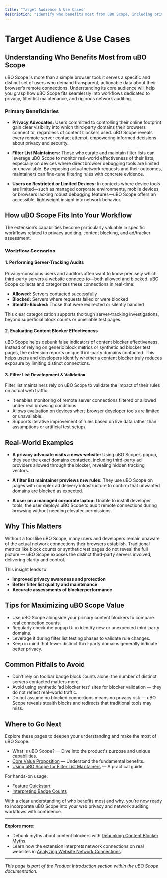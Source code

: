 ```yaml
---
title: "Target Audience & Use Cases"
description: "Identify who benefits most from uBO Scope, including privacy advocates, filter list maintainers, and users on restricted devices, and explore how the extension fits into workflows like server-tracking audits and ad/tracker blocking assessments."
---
```


# Target Audience & Use Cases

## Understanding Who Benefits Most from uBO Scope

uBO Scope is more than a simple browser tool: it serves a specific and distinct set of users who demand transparent, actionable data about their browser’s remote connections. Understanding its core audience will help you grasp how uBO Scope fits seamlessly into workflows dedicated to privacy, filter list maintenance, and rigorous network auditing.

### Primary Beneficiaries

- **Privacy Advocates:** Users committed to controlling their online footprint gain clear visibility into which third-party domains their browsers connect to, regardless of content blockers used. uBO Scope reveals every remote server contact attempt, empowering informed decisions about privacy and security.

- **Filter List Maintainers:** Those who curate and maintain filter lists can leverage uBO Scope to monitor real-world effectiveness of their lists, especially on devices where direct browser debugging tools are limited or unavailable. By exposing actual network requests and their outcomes, maintainers can fine-tune filtering rules with concrete evidence.

- **Users on Restricted or Limited Devices:** In contexts where device tools are limited—such as managed corporate environments, mobile devices, or browsers lacking robust debugging features—uBO Scope offers an accessible, lightweight insight into network behavior.


## How uBO Scope Fits Into Your Workflow

The extension’s capabilities become particularly valuable in specific workflows related to privacy auditing, content blocking, and ad/tracker assessment.

### Workflow Scenarios

#### 1. Performing Server-Tracking Audits

Privacy-conscious users and auditors often want to know precisely which third-party servers a website connects to—both allowed and blocked. uBO Scope collects and categorizes these connections in real-time:

- **Allowed:** Servers contacted successfully
- **Blocked:** Servers where requests failed or were blocked
- **Stealth-Blocked:** Those that were redirected or silently handled

This clear categorization supports thorough server-tracking investigations, beyond superficial block counts or unreliable test pages.

#### 2. Evaluating Content Blocker Effectiveness

uBO Scope helps debunk false indicators of content blocker effectiveness. Instead of relying on generic block metrics or synthetic ad blocker test pages, the extension reports unique third-party domains contacted. This helps users and developers identify whether a content blocker truly reduces exposure by limiting distinct connections.

#### 3. Filter List Development & Validation

Filter list maintainers rely on uBO Scope to validate the impact of their rules on actual web traffic:

- It enables monitoring of remote server connections filtered or allowed under real browsing conditions.
- Allows evaluation on devices where browser developer tools are limited or unavailable.
- Supports iterative improvement of rules based on live data rather than assumptions or artificial test setups.


## Real-World Examples

- **A privacy advocate visits a news website:** Using uBO Scope’s popup, they see the exact domains contacted, including third-party ad providers allowed through the blocker, revealing hidden tracking vectors.

- **A filter list maintainer previews new rules:** They use uBO Scope on pages with complex ad delivery infrastructure to confirm that unwanted domains are blocked as expected.

- **A user on a managed corporate laptop:** Unable to install developer tools, the user deploys uBO Scope to audit remote connections during browsing without needing elevated permissions.


## Why This Matters

Without a tool like uBO Scope, many users and developers remain unaware of the actual network connections their browsers establish. Traditional metrics like block counts or synthetic test pages do not reveal the full picture — uBO Scope exposes the distinct third-party servers involved, delivering clarity and control.

This insight leads to:

- **Improved privacy awareness and protection**
- **Better filter list quality and maintenance**
- **Accurate assessments of blocker performance**


## Tips for Maximizing uBO Scope Value

- Use uBO Scope alongside your primary content blockers to compare real connection counts.
- Regularly check the popup UI to identify new or unexpected third-party domains.
- Leverage it during filter list testing phases to validate rule changes.
- Keep in mind that fewer distinct third-party domains generally indicate better privacy.


## Common Pitfalls to Avoid

- Don’t rely on toolbar badge block counts alone; the number of distinct servers contacted matters more.
- Avoid using synthetic ‘ad blocker test’ sites for blocker validation — they do not reflect real-world traffic.
- Do not assume no blocked connections means no privacy risk — uBO Scope reveals stealth blocks and redirects that traditional tools may miss.


## Where to Go Next

Explore these pages to deepen your understanding and make the most of uBO Scope:

- [What is uBO Scope?](./what-is-ubo-scope) — Dive into the product's purpose and unique capabilities.
- [Core Value Proposition](./core-value-proposition) — Understand the fundamental benefits.
- [Using uBO Scope for Filter List Maintainers](../../guides/real-world-usage/using-ubo-scope-for-filter-list-maintainers) — A practical guide.

For hands-on usage:

- [Feature Quickstart](../../overview/feature-overview-and-integration/feature-quickstart)
- [Interpreting Badge Counts](../../guides/getting-started/interpreting-badge-counts)

With a clear understanding of who benefits most and why, you’re now ready to incorporate uBO Scope into your web privacy and network auditing workflows with confidence.

---

**Explore more:**

- Debunk myths about content blockers with [Debunking Content Blocker Myths](../../guides/real-world-usage/debunking-content-blocker-myths).
- Learn how the extension interprets network connections on real websites in [Analyzing Website Network Connections](../../guides/real-world-usage/analyzing-website-network-connections).


---

*This page is part of the Product Introduction section within the uBO Scope documentation.*